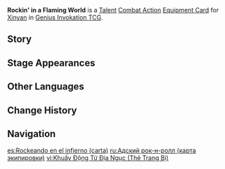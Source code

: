 {{About|the [[Genius Invokation TCG]] Equipment Card|[[Xinyan]]'s [[Constellation|6th Constellation]]|Rockin' in a Flaming World}}
{{Genius Invokation TCG Infobox
|title     = Rockin' in a Flaming World
|id        = 213121
|image     = Rockin' in a Flaming World Equipment Card.png
|type      = Equipment Card
|group     = Talent;Combat Action
|character = Xinyan
|skill     = Dance on Fire
|effect    = '''Combat Action''': When your active character is '''Xinyan''', equip this card.<br>After Xinyan equips this card, immediately use '''[[Dance on Fire (Character Card Skill)|Dance on Fire]]''' once.<br>When Xinyan, who has this card equipped, uses a Skill: If you have no more than 1 card in your Hand, deal +2 DMG. (Once per Round)
|matching  = 1
|unaligned = 2
|element   = Pyro
|source1   = Achieve victory within 6 Rounds in [[Genius Invokation TCG/Stage/Xinyan/Friendly Fracas|Friendly Fracas (Xinyan)]]
|source2   = Win with less than 2 characters defeated in [[Genius Invokation TCG/Stage/Xinyan/Friendly Fracas|Friendly Fracas (Xinyan)]]
}}
'''Rockin' in a Flaming World''' is a [[Talent Card|Talent]] [[Combat Action Card|Combat Action]] [[Equipment Card]] for [[Xinyan (Character Card)|Xinyan]] in [[Genius Invokation TCG]].

==Story==
{{Description|"Amp it up!"|title=Xinyan: Rockin' in a Flaming World}}

==Stage Appearances==
{{Genius Invokation TCG Stage Appearances}}

==Other Languages==
{{Other Languages|Transclude=Rockin' in a Flaming World}}

==Change History==
{{Change History|4.7}}

==Navigation==
{{Genius Invokation TCG Navbox|Equipment Card}}

[[es:Rockeando en el infierno (carta)]]
[[ru:Адский рок-н-ролл (карта экипировки)]]
[[vi:Khuấy Động Từ Địa Ngục (Thẻ Trang Bị)]]